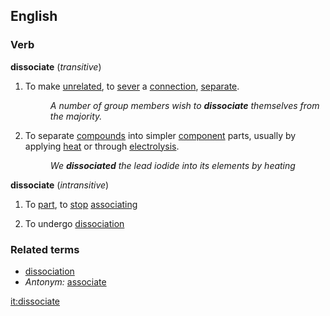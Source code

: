 ==English==
===Verb ===
'''dissociate''' (''transitive'')

# To make [[unrelated]], to [[sever]] a [[connection]], [[separate]]. 
#: ''A number of group members wish to '''dissociate''' themselves from the majority.''
# {{chemistry}} To separate [[compound]]s into simpler [[component]] parts, usually by applying [[heat]] or through [[electrolysis]].
#: ''We '''dissociated''' the lead iodide into its elements by heating''

'''dissociate''' (''intransitive'')
#To [[part]], to [[stop]] [[associating]]
#{{chemistry}} To undergo [[dissociation]]

=== Related terms ===
*[[dissociation]]
*''Antonym:'' [[associate]]
[[it:dissociate]]